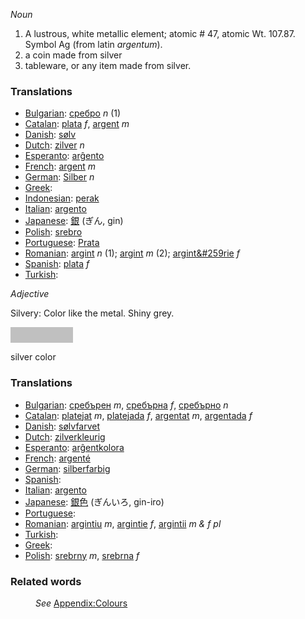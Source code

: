 ''Noun''

# A lustrous, white metallic element; atomic # 47, atomic Wt. 107.87. Symbol Ag (from latin ''argentum'').
# a coin made from silver
# tableware, or any item made from silver.


===Translations===

* [[Bulgarian]]: [[сребро]] ''n'' (1)
* [[Catalan]]: [[plata]] ''f'', [[argent]] ''m''
* [[Danish]]: [[sølv]]
* [[Dutch]]: [[zilver]] ''n''
* [[Esperanto]]: [[arĝento]]
* [[French]]: [[argent]] ''m''
* [[German]]: [[Silber]] ''n''
* [[Greek]]: [[]]
* [[Indonesian]]: [[perak]]
* [[Italian]]: [[argento]]
* [[Japanese]]: [[銀]] (ぎん, gin)
* [[Polish]]: [[srebro]]
* [[Portuguese]]: [[Prata]]
* [[Romanian]]: [[argint]] ''n'' (1); [[argint]] ''m'' (2); [[argint&#259rie]] ''f''
* [[Spanish]]: [[plata]] ''f''
* [[Turkish]]: [[]]


''Adjective''

Silvery: Color like the metal. Shiny grey.

<div style="background-color:#C0C0C0; width:100px; height:25px;text-align:center">&nbsp;</div>silver color

===Translations===

* [[Bulgarian]]: [[сребърен]] ''m'', [[сребърна]] ''f'', [[сребърно]] ''n''
* [[Catalan]]: [[platejat]] ''m'', [[platejada]] ''f'', [[argentat]] ''m'', [[argentada]] ''f''
* [[Danish]]: [[sølvfarvet]]
* [[Dutch]]: [[zilverkleurig]]
* [[Esperanto]]: [[arĝentkolora]]
* [[French]]: [[argenté]]
* [[German]]: [[silberfarbig]]
* [[Spanish]]: [[]]
* [[Italian]]: [[argento]]
* [[Japanese]]: [[銀色]] (ぎんいろ, gin-iro)
* [[Portuguese]]: [[]]
* [[Romanian]]: [[argintiu]] ''m'', [[argintie]] ''f'', [[argintii]] ''m & f pl''
* [[Turkish]]: [[]]
* [[Greek]]: [[]]
* [[Polish]]: [[srebrny]] ''m'', [[srebrna]] ''f''

===Related words===
:''See'' [[Wiktionary_Appendix:Colours|Appendix:Colours]]
